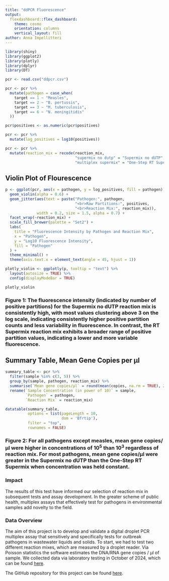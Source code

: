 ```yaml
---
title: "ddPCR Fluorescence"
output: 
  flexdashboard::flex_dashboard:
    theme: cosmo
    orientation: columns
    vertical_layout: fill
author: Anna Impellitteri
---
```

```r
library(shiny)
library(ggplot2)
library(plotly)
library(dplyr)
library(DT)

pcr <- read.csv("ddpcr.csv")

pcr <- pcr %>%
  mutate(pathogen = case_when(
    target == 1 ~ "Measles",
    target == 2 ~ "B. pertussis",
    target == 3 ~ "M. tuberculosis",
    target == 6 ~ "N. meningitidis"
  ))

pcr$positives <- as.numeric(pcr$positives)

pcr <- pcr %>%
  mutate(log_positives = log10(positives))

pcr <- pcr %>%
  mutate(reaction_mix = recode(reaction_mix, 
                               "supermix no dutp" = "Supermix no dUTP", 
                               "multiplex supermix" = "One-Step RT Supermix"))
```

## Violin Plot of Flourescence
```r
p <- ggplot(pcr, aes(x = pathogen, y = log_positives, fill = pathogen)) +
  geom_violin(alpha = 0.6) + 
  geom_jitter(aes(text = paste("Pathogen:", pathogen, 
                               "<br>Raw Partitions:", positives, 
                               "<br>Reaction Mix:", reaction_mix)), 
              width = 0.2, size = 1.5, alpha = 0.7) + 
  facet_wrap(~reaction_mix) +  
  scale_fill_brewer(palette = "Set2") +  
  labs(
    title = "Fluorescence Intensity by Pathogen and Reaction Mix",
    x = "Pathogen",
    y = "Log10 Fluorescence Intensity",
    fill = "Pathogen"
  ) +
  theme_minimal() +
  theme(axis.text.x = element_text(angle = 45, hjust = 1))

plotly_violin <- ggplotly(p, tooltip = "text") %>%
  layout(autosize = TRUE) %>%
  config(displayModeBar = TRUE)

plotly_violin


```
### Figure 1: The fluorescence intensity (indicated by number of positive partitions) for the Supermix no dUTP reaction mix is consistently high, with most values clustering above 3 on the log scale, indicating consistently higher positive partition counts and less variability in fluorescence. In contrast, the RT Supermix reaction mix exhibits a broader range of positive partition values, indicating a lower and more variable fluorescence.

## Summary Table, Mean Gene Copies per µl
```r
summary_table <- pcr %>%
  filter(sample %in% c(3, 5)) %>%  
  group_by(sample, pathogen, reaction_mix) %>%
  summarise(`Mean gene copies/µl` = round(mean(copies, na.rm = TRUE), 2), .groups = "drop") %>%
  rename(`Sample Concentration (in power of 10)` = sample,
         `Pathogen` = pathogen,
         `Reaction Mix` = reaction_mix)

datatable(summary_table, 
          options = list(pageLength = 10, 
                         dom = 'Bfrtip'),  
          filter = "top",   
          rownames = FALSE) 

```
### Figure 2: For all pathogens except measles, mean gene copies/µl were higher in concentrations of 10^5^ than 10^3^ regardless of reaction mix. For most pathogens, mean gene copies/µl were greater in the Supermix no dUTP than the One-Step RT Supermix when concentration was held constant.

### Impact 
The results of this test have informed our selection of reaction mix in subsequent tests and assay development. In the greater scheme of public health, multiplex assays that effectively test for pathogens in environmental samples add novelty to the field.

### Data Overview
The aim of this project is to develop and validate a digital droplet PCR multiplex assay that sensitively and specifically tests for outbreak pathogens in wastewater liquids and solids. To start, we had to test two different reaction mixes, which are measured by a droplet reader. Via Poisson statistics the software estimates the DNA/RNA gene copies / µl of sample. We collected data via laboratory testing in October of 2024, which can be found [here](https://github.com/annaimpel/dashboard/blob/main/ddpcr.csv).

The GitHub repository for this project can be found [here](https://github.com/annaimpel/dashboard).
